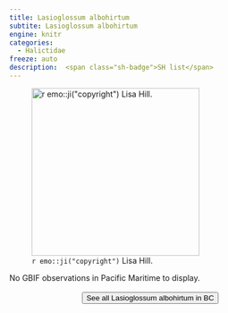 ```yaml
---
title: Lasioglossum albohirtum
subtite: Lasioglossum albohirtum
engine: knitr
categories:
  - Halictidae
freeze: auto
description:  <span class="sh-badge">SH list</span>
---
```

![`r emo::ji("copyright")` Lisa Hill.](https://inaturalist-open-data.s3.amazonaws.com/photos/277230553/large.jpg){height=300}



No GBIF observations in Pacific Maritime to display.
<br><br>
<center>


<a href="https://www.zoology.ubc.ca/entomology/main/Hymenoptera/Halictidae/Lasioglossum%20albohirtum.php"><button type="button" class="btn btn-secondary">See all Lasioglossum albohirtum in BC <i class="fa-solid fa-arrow-up-right-from-square"></i> </button></a>
</center>
